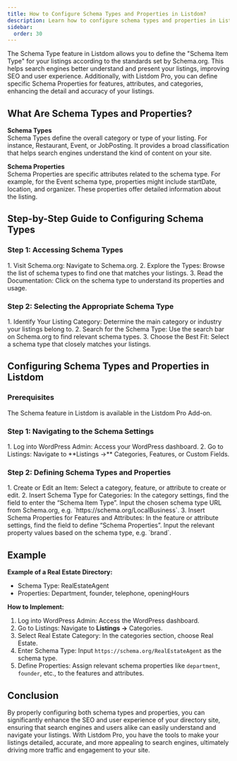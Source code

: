 ```yaml
---
title: How to Configure Schema Types and Properties in Listdom?
description: Learn how to configure schema types and properties in Listdom to improve SEO and provide detailed information for your listings.
sidebar:
  order: 30
---
```



The Schema Type feature in Listdom allows you to define the "Schema Item Type" for your listings according to the standards set by Schema.org. This helps search engines better understand and present your listings, improving SEO and user experience. Additionally, with Listdom Pro, you can define specific Schema Properties for features, attributes, and categories, enhancing the detail and accuracy of your listings.

## What Are Schema Types and Properties?

**Schema Types**  
Schema Types define the overall category or type of your listing. For instance, Restaurant, Event, or JobPosting. It provides a broad classification that helps search engines understand the kind of content on your site.

**Schema Properties**  
Schema Properties are specific attributes related to the schema type. For example, for the Event schema type, properties might include startDate, location, and organizer. These properties offer detailed information about the listing.

## Step-by-Step Guide to Configuring Schema Types

### Step 1: Accessing Schema Types
<Steps>
1. Visit Schema.org: Navigate to Schema.org.  
2. Explore the Types: Browse the list of schema types to find one that matches your listings.  
3. Read the Documentation: Click on the schema type to understand its properties and usage.  
</Steps>

### Step 2: Selecting the Appropriate Schema Type
<Steps>
1. Identify Your Listing Category: Determine the main category or industry your listings belong to.  
2. Search for the Schema Type: Use the search bar on Schema.org to find relevant schema types.  
3. Choose the Best Fit: Select a schema type that closely matches your listings.  
</Steps>

## Configuring Schema Types and Properties in Listdom

### Prerequisites
<Aside type="note">
The Schema feature in Listdom is available in the Listdom Pro Add-on.
</Aside>

### Step 1: Navigating to the Schema Settings
<Steps>
1. Log into WordPress Admin: Access your WordPress dashboard.  
2. Go to Listings: Navigate to **Listings →** Categories, Features, or Custom Fields.
</Steps>

### Step 2: Defining Schema Types and Properties
<Steps>
1. Create or Edit an Item: Select a category, feature, or attribute to create or edit.  
2. Insert Schema Type for Categories: In the category settings, find the field to enter the “Schema Item Type”. Input the chosen schema type URL from Schema.org, e.g. `https://schema.org/LocalBusiness`.  
3. Insert Schema Properties for Features and Attributes: In the feature or attribute settings, find the field to define “Schema Properties”. Input the relevant property values based on the schema type, e.g. `brand`.  
</Steps>

## Example

**Example of a Real Estate Directory:**  
- Schema Type: RealEstateAgent  
- Properties: Department, founder, telephone, openingHours  

**How to Implement:**  
<Steps>
1. Log into WordPress Admin: Access the WordPress dashboard.  
2. Go to Listings: Navigate to **Listings →** Categories.
3. Select Real Estate Category: In the categories section, choose Real Estate.  
4. Enter Schema Type: Input `https://schema.org/RealEstateAgent` as the schema type.  
5. Define Properties: Assign relevant schema properties like `department`, `founder`, etc., to the features and attributes.  
</Steps>

## Conclusion

By properly configuring both schema types and properties, you can significantly enhance the SEO and user experience of your directory site, ensuring that search engines and users alike can easily understand and navigate your listings. With Listdom Pro, you have the tools to make your listings detailed, accurate, and more appealing to search engines, ultimately driving more traffic and engagement to your site.
